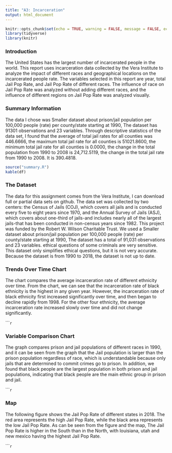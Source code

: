 ---
title: "A3: Incarceration"
output: html_document
---

```{r setup, include=FALSE}
knitr::opts_chunk$set(echo = TRUE, warning = FALSE, message = FALSE, echo = FALSE)
library(tidyverse)
library(knitr)
```

### Introduction

The United States has the largest number of incarcerated people in the world. This report uses incarceration data collected by the Vera Institute to analyze the impact of different races and geographical locations on the incarcerated people rate. The variables selected in this report are year, total Jail Pop Rate, and Jail Pop Rate of different races. The influence of race on Jail Pop Rate was analyzed without adding different races, and the influence of different regions on Jail Pop Rate was analyzed visually.

### Summary Information

The data I chose was Smaller dataset about prison/jail population per 100,000 people (rate) per county/state starting at 1990, The dataset has 91301 observations and 23 variables. Through descriptive statistics of the data set, I found that the average of total jail rates for all counties was 446.6666, the maximum total jail rate for all counties is 51021.8600, the minimum total jail rate for all counties is 0.0000, the change in the total population from 1990 to 2008 is 24,712.5119, the change in the total jail rate from 1990 to 2008. It is 390.4818.

```{r}
source("summary.R")
kable(df)
```


### The Dataset

The data for this assignment comes from the Vera Institute, I can download full or partial data sets on github. The data set was collected by two centers: the Census of Jails (COJ), which covers all jails and is conducted every five to eight years since 1970,  and the Annual Survey of Jails (ASJ),  which covers about one-third of jails-and includes nearly all of the largest jails-that has been conducted in non-census  years since 1982. This project was funded by the Robert W. Wilson Charitable Trust.  We used a Smaller dataset about prison/jail population per 100,000 people (rate) per county/state starting at 1990, The dataset has a total of 91,031 observations and 23 variables. ethical questions of some criminals are very sensitive. This dataset only simplifies ethical questions, but it is not very accurate. Because the dataset is from 1990 to 2018, the dataset is not up to date.


### Trends Over Time Chart

The chart compares the average incarceration rate of different ethnicity over time. From the chart, we can see that the incarceration rate of black ethnicity is the highest in any given year. However, the incarceration rate of black ethnicity first increased significantly over time, and then began to decline rapidly from 1998. For the other four ethnicity, the average incarceration rate increased slowly over time and did not change significantly.

``````{r, echo = FALSE, code = readLines("chart1.R")}
```

### Variable Comparison Chart

The graph compares prison and jail populations of different races in 1990, and it can be seen from the graph that the Jail population is larger than the prison population regardless of race, which is understandable because only jails that are determined to commit crimes go to prison. In addition, we found that black people are the largest population in both prison and jail populations, indicating that black people are the main ethnic group in prison and jail.

``````{r, echo = FALSE, code = readLines("chart2.R")}
```

### Map

The following figure shows the Jail Pop Rate of different states in 2018. The red area represents the high Jail Pop Rate, while the black area represents the low Jail Pop Rate. As can be seen from the figure and the map, The Jail Pop Rate is higher in the South than in the North, with louisiana, utah and new mexico having the highest Jail Pop Rate.

``````{r, echo = FALSE, code = readLines("map.R")}
```
